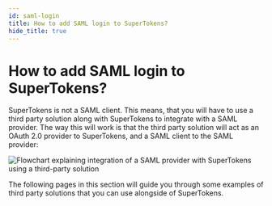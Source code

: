 ```yaml
---
id: saml-login
title: How to add SAML login to SuperTokens?
hide_title: true
---
```


<!-- ./thirdpartyemailpassword/common-customizations/saml/saml-login.mdx -->

# How to add SAML login to SuperTokens?

SuperTokens is not a SAML client. This means, that you will have to use a third party solution along with SuperTokens to integrate with a SAML provider. The way this will work is that the third party solution will act as an OAuth 2.0 provider to SuperTokens, and a SAML client to the SAML provider:

<img alt="Flowchart explaining integration of a SAML provider with SuperTokens using a third-party solution" src="/img/saml-oauth.png" />

The following pages in this section will guide you through some examples of third party solutions that you can use alongside of SuperTokens.